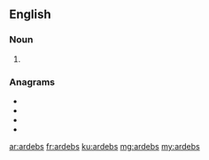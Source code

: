 ==English==

===Noun===
{{head|en|noun plural form}}

# {{plural of|ardeb|lang=en}}

===Anagrams===
* {{l|en|beards}}
* {{l|en|breads}}
* {{l|en|debars}}
* {{l|en|sabred}}

[[ar:ardebs]]
[[fr:ardebs]]
[[ku:ardebs]]
[[mg:ardebs]]
[[my:ardebs]]